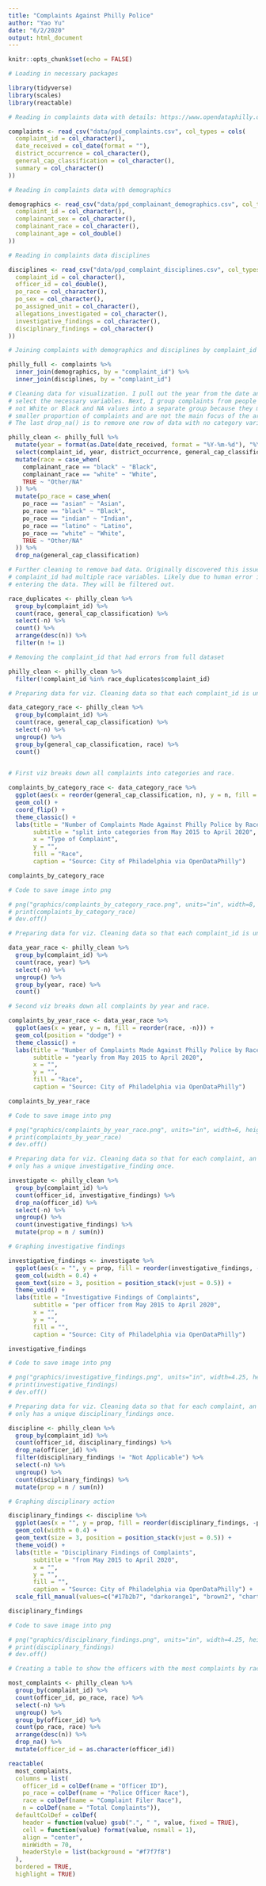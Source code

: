 ```yaml
---
title: "Complaints Against Philly Police"
author: "Yao Yu"
date: "6/2/2020"
output: html_document
---
```


```r
knitr::opts_chunk$set(echo = FALSE)

# Loading in necessary packages

library(tidyverse)
library(scales)
library(reactable)

# Reading in complaints data with details: https://www.opendataphilly.org/dataset/police-complaints

complaints <- read_csv("data/ppd_complaints.csv", col_types = cols(
  complaint_id = col_character(),
  date_received = col_date(format = ""),
  district_occurrence = col_character(),
  general_cap_classification = col_character(),
  summary = col_character()
))

# Reading in complaints data with demographics

demographics <- read_csv("data/ppd_complainant_demographics.csv", col_types = cols(
  complaint_id = col_character(),
  complainant_sex = col_character(),
  complainant_race = col_character(),
  complainant_age = col_double()
))

# Reading in complaints data disciplines

disciplines <- read_csv("data/ppd_complaint_disciplines.csv", col_types = cols(
  complaint_id = col_character(),
  officer_id = col_double(),
  po_race = col_character(),
  po_sex = col_character(),
  po_assigned_unit = col_character(),
  allegations_investigated = col_character(),
  investigative_findings = col_character(),
  disciplinary_findings = col_character()
))

# Joining complaints with demographics and disciplines by complaint_id

philly_full <- complaints %>%
  inner_join(demographics, by = "complaint_id") %>%
  inner_join(disciplines, by = "complaint_id")

```

```r

# Cleaning data for visualization. I pull out the year from the date and then
# select the necessary variables. Next, I group complaints from people that are
# not White or Black and NA values into a separate group because they make up a
# smaller proportion of complaints and are not the main focus of the article.
# The last drop_na() is to remove one row of data with no category variable.

philly_clean <- philly_full %>%
  mutate(year = format(as.Date(date_received, format = "%Y-%m-%d"), "%Y")) %>%
  select(complaint_id, year, district_occurrence, general_cap_classification, complainant_race, investigative_findings, disciplinary_findings, officer_id, po_race) %>%
  mutate(race = case_when(
    complainant_race == "black" ~ "Black",
    complainant_race == "white" ~ "White",
    TRUE ~ "Other/NA"
  )) %>%
  mutate(po_race = case_when(
    po_race == "asian" ~ "Asian",
    po_race == "black" ~ "Black",
    po_race == "indian" ~ "Indian",
    po_race == "latino" ~ "Latino",
    po_race == "white" ~ "White",
    TRUE ~ "Other/NA"
  )) %>% 
  drop_na(general_cap_classification)

# Further cleaning to remove bad data. Originally discovered this issue where
# complaint_id had multiple race variables. Likely due to human error in
# entering the data. They will be filtered out.

race_duplicates <- philly_clean %>%
  group_by(complaint_id) %>%
  count(race, general_cap_classification) %>% 
  select(-n) %>% 
  count() %>% 
  arrange(desc(n)) %>% 
  filter(n != 1)

# Removing the complaint_id that had errors from full dataset

philly_clean <- philly_clean %>% 
  filter(!complaint_id %in% race_duplicates$complaint_id)

```

```r

# Preparing data for viz. Cleaning data so that each complaint_id is unique.

data_category_race <- philly_clean %>%
  group_by(complaint_id) %>%
  count(race, general_cap_classification) %>% 
  select(-n) %>% 
  ungroup() %>% 
  group_by(general_cap_classification, race) %>% 
  count()
  

# First viz breaks down all complaints into categories and race.

complaints_by_category_race <- data_category_race %>%
  ggplot(aes(x = reorder(general_cap_classification, n), y = n, fill = reorder(race, -n))) +
  geom_col() +
  coord_flip() +
  theme_classic() +
  labs(title = "Number of Complaints Made Against Philly Police by Race",
       subtitle = "split into categories from May 2015 to April 2020",
       x = "Type of Complaint",
       y = "",
       fill = "Race",
       caption = "Source: City of Philadelphia via OpenDataPhilly")

complaints_by_category_race

# Code to save image into png

# png("graphics/complaints_by_category_race.png", units="in", width=8, height=5, res=300)
# print(complaints_by_category_race)
# dev.off()

```

```r

# Preparing data for viz. Cleaning data so that each complaint_id is unique.

data_year_race <- philly_clean %>%
  group_by(complaint_id) %>%
  count(race, year) %>% 
  select(-n) %>% 
  ungroup() %>% 
  group_by(year, race) %>% 
  count()

# Second viz breaks down all complaints by year and race.

complaints_by_year_race <- data_year_race %>% 
  ggplot(aes(x = year, y = n, fill = reorder(race, -n))) +
  geom_col(position = "dodge") +
  theme_classic() +
  labs(title = "Number of Complaints Made Against Philly Police by Race",
       subtitle = "yearly from May 2015 to April 2020",
       x = "",
       y = "",
       fill = "Race",
       caption = "Source: City of Philadelphia via OpenDataPhilly")

complaints_by_year_race

# Code to save image into png

# png("graphics/complaints_by_year_race.png", units="in", width=6, height=4, res=300)
# print(complaints_by_year_race)
# dev.off()

```

```r

# Preparing data for viz. Cleaning data so that for each complaint, an officer
# only has a unique investigative_finding once.

investigate <- philly_clean %>%
  group_by(complaint_id) %>%
  count(officer_id, investigative_findings) %>% 
  drop_na(officer_id) %>%
  select(-n) %>% 
  ungroup() %>% 
  count(investigative_findings) %>% 
  mutate(prop = n / sum(n))

# Graphing investigative findings

investigative_findings <- investigate %>%
  ggplot(aes(x = "", y = prop, fill = reorder(investigative_findings, -prop), label = paste(n, percent(prop), sep=" | "))) +
  geom_col(width = 0.4) +
  geom_text(size = 3, position = position_stack(vjust = 0.5)) +
  theme_void() +
  labs(title = "Investigative Findings of Complaints",
       subtitle = "per officer from May 2015 to April 2020",
       x = "",
       y = "",
       fill = "",
       caption = "Source: City of Philadelphia via OpenDataPhilly")

investigative_findings

# Code to save image into png

# png("graphics/investigative_findings.png", units="in", width=4.25, height=5, res=300)
# print(investigative_findings)
# dev.off()
```

```r

# Preparing data for viz. Cleaning data so that for each complaint, an officer
# only has a unique disciplinary_findings once.

discipline <- philly_clean %>%
  group_by(complaint_id) %>%
  count(officer_id, disciplinary_findings) %>% 
  drop_na(officer_id) %>%
  filter(disciplinary_findings != "Not Applicable") %>% 
  select(-n) %>% 
  ungroup() %>% 
  count(disciplinary_findings) %>% 
  mutate(prop = n / sum(n))

# Graphing disciplinary action

disciplinary_findings <- discipline %>%
  ggplot(aes(x = "", y = prop, fill = reorder(disciplinary_findings, -prop), label = paste(n, percent(prop), sep=" | "))) +
  geom_col(width = 0.4) +
  geom_text(size = 3, position = position_stack(vjust = 0.5)) +
  theme_void() +
  labs(title = "Disciplinary Findings of Complaints",
       subtitle = "from May 2015 to April 2020",
       x = "",
       y = "",
       fill = "",
       caption = "Source: City of Philadelphia via OpenDataPhilly") +
  scale_fill_manual(values=c("#17b2b7", "darkorange1", "brown2", "chartreuse3"))

disciplinary_findings

# Code to save image into png

# png("graphics/disciplinary_findings.png", units="in", width=4.25, height=5, res=300)
# print(disciplinary_findings)
# dev.off()
```

```r

# Creating a table to show the officers with the most complaints by race

most_complaints <- philly_clean %>%
  group_by(complaint_id) %>%
  count(officer_id, po_race, race) %>% 
  select(-n) %>% 
  ungroup() %>% 
  group_by(officer_id) %>%
  count(po_race, race) %>%
  arrange(desc(n)) %>%
  drop_na() %>% 
  mutate(officer_id = as.character(officer_id))

reactable(
  most_complaints, 
  columns = list(
    officer_id = colDef(name = "Officer ID"),
    po_race = colDef(name = "Police Officer Race"),
    race = colDef(name = "Complaint Filer Race"),
    n = colDef(name = "Total Complaints")),
  defaultColDef = colDef(
    header = function(value) gsub(".", " ", value, fixed = TRUE),
    cell = function(value) format(value, nsmall = 1),
    align = "center",
    minWidth = 70,
    headerStyle = list(background = "#f7f7f8")
  ),
  bordered = TRUE,
  highlight = TRUE)

```

